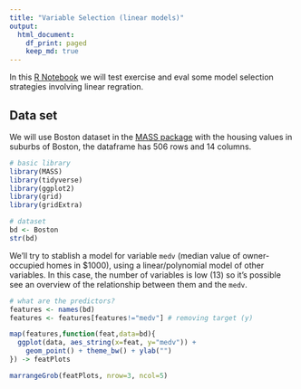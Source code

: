 ```yaml
---
title: "Variable Selection (linear models)"
output:
  html_document:
    df_print: paged
    keep_md: true
---
```


In this [R Notebook](http://rmarkdown.rstudio.com/r_notebooks.html) we will test exercise and eval some model selection strategies involving linear regration.

## Data set

We will use Boston dataset in the [MASS package](https://cran.r-project.org/web/packages/MASS/MASS.pdf) with the housing values in suburbs of Boston, the dataframe has 506 rows and 14 columns.

```r
# basic library
library(MASS)
library(tidyverse)
library(ggplot2)
library(grid)
library(gridExtra)

# dataset
bd <- Boston
str(bd)
```

We'll try to stablish a model for variable `medv` (median value of owner-occupied homes in \$1000), using a linear/polynomial model of other variables. In this case, the number of variables is low (13) so it's possible see an overview of the relationship between them and the `medv`.

```r

# what are the predictors?
features <- names(bd)
features <- features[features!="medv"] # removing target (y)

map(features,function(feat,data=bd){
  ggplot(data, aes_string(x=feat, y="medv")) +
    geom_point() + theme_bw() + ylab("")
}) -> featPlots

marrangeGrob(featPlots, nrow=3, ncol=5)

```

